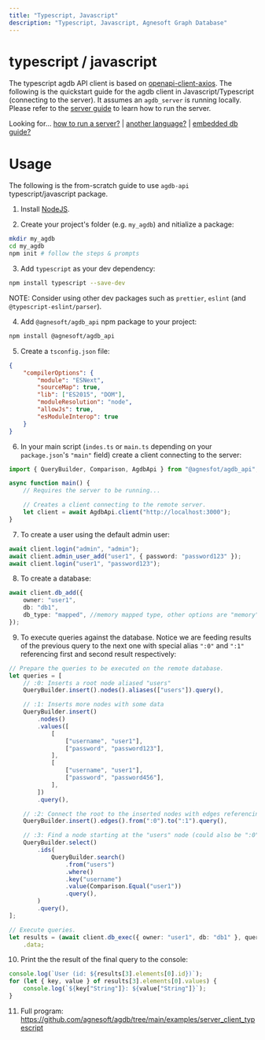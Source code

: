 ```yaml
---
title: "Typescript, Javascript"
description: "Typescript, Javascript, Agnesoft Graph Database"
---
```


# typescript / javascript

The typescript agdb API client is based on [openapi-client-axios](https://www.npmjs.com/package/openapi-client-axios). The following is the quickstart guide for the agdb client in Javascript/Typescript (connecting to the server). It assumes an `agdb_server` is running locally. Please refer to the [server guide](/docs/guides/how_to_run_server) to learn how to run the server.

Looking for... [how to run a server?](/docs/guides/how_to_run_server) | [another language?](/api-docs/openapi) | [embedded db guide?](/docs/guides/quickstart)

# Usage

The following is the from-scratch guide to use `agdb-api` typescript/javascript package.

1. Install [NodeJS](https://nodejs.org/en).

2. Create your project's folder (e.g. `my_agdb`) and nitialize a package:

```bash
mkdir my_agdb
cd my_agdb
npm init # follow the steps & prompts
```

3. Add `typescript` as your dev dependency:

```bash
npm install typescript --save-dev
```

NOTE: Consider using other dev packages such as `prettier`, `eslint` (and `@typescript-eslint/parser`).

4. Add `@agnesoft/agdb_api` npm package to your project:

```bash
npm install @agnesoft/agdb_api
```

5. Create a `tsconfig.json` file:

```json
{
    "compilerOptions": {
        "module": "ESNext",
        "sourceMap": true,
        "lib": ["ES2015", "DOM"],
        "moduleResolution": "node",
        "allowJs": true,
        "esModuleInterop": true
    }
}
```

6. In your main script (`indes.ts` or `main.ts` depending on your `package.json`'s
   `"main"` field) create a client connecting to the server:

```ts
import { QueryBuilder, Comparison, AgdbApi } from "@agnesfot/agdb_api";

async function main() {
    // Requires the server to be running...

    // Creates a client connecting to the remote server.
    let client = await AgdbApi.client("http://localhost:3000");
}
```

7. To create a user using the default admin user:

```ts
await client.login("admin", "admin");
await client.admin_user_add("user1", { password: "password123" });
await client.login("user1", "password123");
```

8. To create a database:

```ts
await client.db_add({
    owner: "user1",
    db: "db1",
    db_type: "mapped", //memory mapped type, other options are "memory" and "file"
});
```

9. To execute queries against the database. Notice we are feeding results of the
   previous query to the next one with special alias `":0"` and `":1"` referencing first
   and second result respectively:

```ts
// Prepare the queries to be executed on the remote database.
let queries = [
    // :0: Inserts a root node aliased "users"
    QueryBuilder.insert().nodes().aliases(["users"]).query(),

    // :1: Inserts more nodes with some data
    QueryBuilder.insert()
        .nodes()
        .values([
            [
                ["username", "user1"],
                ["password", "password123"],
            ],
            [
                ["username", "user1"],
                ["password", "password456"],
            ],
        ])
        .query(),

    // :2: Connect the root to the inserted nodes with edges referencing both from previous queries
    QueryBuilder.insert().edges().from(":0").to(":1").query(),

    // :3: Find a node starting at the "users" node (could also be ":0" in this instance) with specific username
    QueryBuilder.select()
        .ids(
            QueryBuilder.search()
                .from("users")
                .where()
                .key("username")
                .value(Comparison.Equal("user1"))
                .query(),
        )
        .query(),
];

// Execute queries.
let results = (await client.db_exec({ owner: "user1", db: "db1" }, queries))
    .data;
```

10. Print the the result of the final query to the console:

```ts
console.log(`User (id: ${results[3].elements[0].id})`);
for (let { key, value } of results[3].elements[0].values) {
    console.log(`${key["String"]}: ${value["String"]}`);
}
```

11. Full program: https://github.com/agnesoft/agdb/tree/main/examples/server_client_typescript
